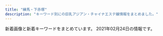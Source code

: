 ```yaml
---
title: "練馬・下赤塚"
description: "キーワード別にの巨乳アジアン・チャイナエステ嬢情報をまとめました。"
---
```


新着画像と新着キーワードをまとめています。
2021年02月24日の情報です。

<DmmAffiliateIns />
<KeywordTable
  shops={
    [
    {
        "name": "\u8776",
        "img_links": [
            "http://www.relaxes.info/images/rec.png",
            "http://www.relaxes.info/up/uploads/2017071800271212.jpg",
            "http://www.relaxes.info/up/uploads/20180315212810me.jpg",
            "http://www.relaxes.info/images/t1.png",
            "http://www.relaxes.info/images/ttl_staff.png",
            "http://www.relaxes.info/images/t2.png",
            "http://www.relaxes.info/images/ttl_price.png",
            "http://www.relaxes.info/images/header_bg.png",
            "http://www.relaxes.info/images/price.jpg",
            "http://www.relaxes.info/images/s1.png",
            "http://www.relaxes.info/images/info.jpg",
            "http://www.relaxes.info/images/ttl_qj.png",
            "http://www.relaxes.info/up/uploads/20201028211704mm.jpg"
        ],
        "keywords": {},
        "url": "http://www.relaxes.info/",
        "station": "\u4e0a\u677f\u6a4b\u99c5\u5317\u53e3"
    },
    {
        "name": "ROSE",
        "keywords": {
            "C": 8
        },
        "station": "\u7df4\u99ac\u99c5\u5357\u53e3",
        "url": "http://www.nerima-rose.com/",
        "img_links": [
            "http://www.nerima-rose.com/images/rosa-sys_09a.jpg",
            "http://www.nerima-rose.com/images/staff/17/2/ena.jpg",
            "http://www.nerima-rose.com/images/aroma/r2.jpg",
            "http://www.nerima-rose.com/images/rosa-pindao_09.jpg",
            "http://www.nerima-rose.com/images/rosa-pindao_07.jpg",
            "http://www.nerima-rose.com/images/staff/16/kaori2.jpg",
            "http://www.nerima-rose.com/images/index-rosa_04.jpg",
            "http://www.nerima-rose.com/images/staff/17/2/kina.jpg",
            "http://www.nerima-rose.com/images/index-rosa_09.jpg",
            "http://www.nerima-rose.com/images/index-rosa_02.jpg",
            "http://www.nerima-rose.com/images/aroma/r3.jpg",
            "http://www.nerima-rose.com/images/rosa-sys_04.jpg",
            "http://www.nerima-rose.com/images/shop/h1.jpg",
            "http://www.nerima-rose.com/images/staff/16/misaki2.jpg",
            "http://www.nerima-rose.com/images/staff/16/aya2.jpg",
            "http://www.nerima-rose.com/images/images/sys2018_03.jpg",
            "http://www.nerima-rose.com/images/staff/17/riri.jpg",
            "http://www.nerima-rose.com/images/sys3.jpg",
            "http://www.nerima-rose.com/images/shop/4/s1.jpg",
            "http://www.nerima-rose.com/images/staff/17/2/nana.png",
            "http://www.nerima-rose.com/images/shop/3/sh1.jpg",
            "http://www.nerima-rose.com/images/nav/nav-acc.jpg",
            "http://www.nerima-rose.com/images/images/sys2018_06.jpg",
            "http://www.nerima-rose.com/images/shop/11.jpg",
            "http://www.nerima-rose.com/images/nav/nav-rec.jpg",
            "http://www.nerima-rose.com/images/aroma/r1.jpg",
            "http://www.nerima-rose.com/cgi-bin/topics/img/16-1.jpg"
        ]
    },
    {
        "url": "http://www.e-rakuraku.info/",
        "img_links": [
            "http://www.e-rakuraku.info/images/huiyuan.png",
            "http://www.e-rakuraku.info/images/g4.jpg",
            "http://www.e-rakuraku.info/images/mobile.png",
            "http://www.e-rakuraku.info/images/g2.jpg",
            "http://www.e-rakuraku.info/images/newt.png",
            "http://www.e-rakuraku.info/images/g3.jpg",
            "http://www.e-rakuraku.info/images/g0.jpg",
            "http://www.e-rakuraku.info/images/newfacet.png",
            "http://www.e-rakuraku.info/images/tite-staff.png",
            "http://www.e-rakuraku.info/images/s1.png",
            "http://www.e-rakuraku.info/images/g5.jpg",
            "http://www.e-rakuraku.info/images/g1.jpg",
            "http://www.e-rakuraku.info/images/nei_03.jpg",
            "http://www.e-rakuraku.info/images/tite-gallery.png",
            "http://www.e-rakuraku.info/images/tel.png",
            "http://www.e-rakuraku.info/images/s2.png",
            "http://www.e-rakuraku.info/images/top.jpg",
            "http://www.e-rakuraku.info/images/sr.png"
        ],
        "station": "\u4e2d\u6751\u6a4b\u99c5",
        "name": "\u697d\u697d",
        "keywords": {
            "C": 13
        }
    },
    {
        "img_links": [
            "http://www.es-kou.link/images/news.jpg",
            "http://www.es-kou.link/images/b1.jpg",
            "http://www.es-kou.link/images/interior_t.jpg",
            "http://www.es-kou.link/img/mimi1.jpg",
            "http://www.es-kou.link/images/2.jpg",
            "http://www.es-kou.link/images/mobile.jpg",
            "http://www.es-kou.link/images/s1.png",
            "http://www.es-kou.link/images/b2.jpg",
            "http://www.es-kou.link/images/info.png",
            "http://www.es-kou.link/images/head.jpg",
            "http://www.es-kou.link/img/satomi1.jpg",
            "http://www.es-kou.link/img/nana1.jpg",
            "http://www.es-kou.link/images/sys3.png",
            "http://www.es-kou.link/images/sys1.jpg",
            "http://www.es-kou.link/images/3.jpg",
            "http://www.es-kou.link/images/1.jpg",
            "http://www.es-kou.link/images/int1.png",
            "http://www.es-kou.link/images/sys2.jpg",
            "http://www.es-kou.link/images/int2.png",
            "http://www.es-kou.link/images/staff_t.jpg"
        ],
        "name": "\u7d05\u6708",
        "keywords": {},
        "url": "http://www.es-kou.link/",
        "station": "\u4e0b\u8d64\u585a\u99c5\u5317\u53e3"
    },
    {
        "name": "\u61a9",
        "url": "http://c-ikoi.work/",
        "keywords": {},
        "img_links": [
            "http://c-ikoi.work/images/head.jpg",
            "http://c-ikoi.work/images/concept.jpg",
            "http://c-ikoi.work/images/tel.jpg",
            "http://c-ikoi.work/images/int2.png",
            "http://c-ikoi.work/images/mobile.jpg",
            "http://c-ikoi.work/images/news.jpg",
            "http://c-ikoi.work/img/misaki1.jpg",
            "http://c-ikoi.work/images/line.png",
            "http://c-ikoi.work/images/int1.png",
            "http://c-ikoi.work/images/1.jpg",
            "http://c-ikoi.work/images/sys2.jpg",
            "http://c-ikoi.work/images/sys1.jpg",
            "http://c-ikoi.work/img/riri1.jpg",
            "http://c-ikoi.work/images/int3.png",
            "http://c-ikoi.work/images/rec2.png",
            "http://c-ikoi.work/img/momo1.jpg",
            "http://c-ikoi.work/images/sys3.png",
            "http://c-ikoi.work/images/2.jpg",
            "http://c-ikoi.work/images/staff_t.jpg",
            "http://c-ikoi.work/images/4.jpg",
            "http://c-ikoi.work/images/3.jpg",
            "http://c-ikoi.work/images/interior_t.jpg",
            "http://c-ikoi.work/images/rec1.png",
            "http://c-ikoi.work/img/yuna1.jpg"
        ],
        "station": "\u5927\u5c71\u99c5\u5357\u53e3"
    },
    {
        "url": "http://www.es-yas.click/",
        "station": "\u4e2d\u6751\u6a4b\u99c5\u5357\u53e3",
        "name": "\u30b9\u30a6\u30a3\u30fc\u30c8",
        "img_links": [
            "http://www.es-yas.click/images/newface.png",
            "http://www.es-yas.click/images/news.jpg",
            "http://www.es-yas.click/img/aya1.jpg",
            "http://www.es-yas.click/img/risa1.jpg",
            "http://www.es-yas.click/img/sayuri1.jpg",
            "http://www.es-yas.click/images/interior_t.jpg",
            "http://www.es-yas.click/images/mobile.jpg",
            "http://www.es-yas.click/images/1.jpg",
            "http://www.es-yas.click/images/tel.jpg",
            "http://www.es-yas.click/images/sirase.jpg",
            "http://www.es-yas.click/images/int1.png",
            "http://www.es-yas.click/images/sys2.png",
            "http://www.es-yas.click/images/2.jpg",
            "http://www.es-yas.click/images/s1.png",
            "http://www.es-yas.click/images/3.jpg",
            "http://www.es-yas.click/images/sys1.png",
            "http://www.es-yas.click/images/ac1.png",
            "http://www.es-yas.click/images/int2.png",
            "http://www.es-yas.click/images/info.png",
            "http://www.es-yas.click/images/staff_t.jpg",
            "http://www.es-yas.click/images/head.jpg"
        ],
        "keywords": {}
    },
    {
        "keywords": {},
        "img_links": [],
        "url": "http://anzu.abnavi.info/",
        "name": "\u59eb",
        "station": "\u6210\u5897\u99c5"
    },
    {
        "keywords": {
            "F": 3,
            "87": 1,
            "84": 1,
            "95": 1,
            "G": 1,
            "C": 4,
            "86": 1,
            "93": 1,
            "88": 1,
            "91": 2,
            "80": 1,
            "83": 2,
            "D": 3
        },
        "station": "\u5927\u6cc9\u5b66\u5712\u99c5",
        "img_links": [
            "https://lachesis.este88.com/images/sysh3bar.png",
            "http://lachesis.este88.com/gals/aoi3.jpg",
            "http://lachesis.este88.com/gals/aoi1.jpg",
            "http://lachesis.este88.com/gals/narumi4.jpg",
            "https://lachesis.este88.com/gals/maria1.jpg",
            "https://lachesis.este88.com/gals/itika1.jpg",
            "http://lachesis.este88.com/images/bg_header.jpg",
            "http://lachesis.este88.com/gals/rinnka4.jpg",
            "https://lachesis.este88.com/gals/aoi1.jpg",
            "http://lachesis.este88.com/gals/rinnka3.jpg",
            "http://lachesis.este88.com/images/sysh3bar.png",
            "http://momipara.jp/img/link/momi234.jpg",
            "http://lachesis.este88.com/gals/miho2.jpg",
            "http://lachesis.este88.com/images/line.jpg",
            "http://lachesis.este88.com/gals/rinnka1.jpg",
            "https://lachesis.este88.com/gals/miho1.jpg",
            "http://lachesis.este88.com/gals/tumugi2.jpg",
            "http://lachesis.este88.com/gals/miku1.jpg",
            "http://lachesis.este88.com/gals/sayaka2.jpg",
            "http://lachesis.este88.com/gals/miho3.jpg",
            "http://lachesis.este88.com/gals/miho1.jpg",
            "http://lachesis.este88.com/gals/itika3.jpg",
            "http://lachesis.este88.com/gals/minami2.jpg",
            "http://lachesis.este88.com/gals/maria1.jpg",
            "http://lachesis.este88.com/images/bg_header3.jpg",
            "https://lachesis.este88.com/gals/sayaka1.jpg",
            "http://lachesis.este88.com/gals/itika1.jpg",
            "https://lachesis.este88.com/gals/rinnka1.jpg",
            "http://lachesis.este88.com/gals/sayaka1.jpg",
            "http://lachesis.este88.com/gals/narumi2.jpg",
            "http://lachesis.este88.com/images/info5.jpg",
            "https://lachesis.este88.com/images/line.jpg",
            "http://lachesis.este88.com/gals/sayaka3.jpg",
            "https://lachesis.este88.com/gals/miku1.jpg",
            "http://lachesis.este88.com/gals/narumi1.jpg",
            "https://lachesis.este88.com/gals/mao1.jpg",
            "http://lachesis.este88.com/gals/narumi3.jpg",
            "http://lachesis.este88.com/gals/tumugi1.jpg",
            "https://lachesis.este88.com/images/bg_header3.jpg",
            "http://lachesis.este88.com/gals/mao2.jpg",
            "http://lachesis.este88.com/gals/aoi2.jpg",
            "http://lachesis.este88.com/gals/tumugi3.jpg",
            "http://lachesis.este88.com/gals/minami1.jpg",
            "http://lachesis.este88.com/gals/miku2.jpg",
            "http://lachesis.este88.com/gals/mao1.jpg",
            "https://lachesis.este88.com/gals/minami1.jpg",
            "http://lachesis.este88.com/gals/itika2.jpg",
            "http://lachesis.este88.com/gals/rinnka2.jpg",
            "https://lachesis.este88.com/gals/narumi1.jpg",
            "https://lachesis.este88.com/gals/tumugi1.jpg",
            "https://lachesis.este88.com/images/info5.jpg",
            "http://lachesis.este88.com/gals/miku3.jpg",
            "https://lachesis.este88.com/images/bg_header.jpg"
        ],
        "url": "http://lachesis.este88.com/",
        "name": "\u30e9\u30b1\u30b7\u30b9\u5927\u6cc9\u5b66\u5712"
    },
    {
        "img_links": [
            "http://sh-dafei.work/templets/default/pc/picture/face.png",
            "http://sh-dafei.work/uploads/181206/1-1Q206125154224.jpg",
            "http://sh-dafei.work/uploads/180227/1-1P22G40S5448.jpg",
            "http://sh-dafei.work/templets/default/pc/picture/end1.jpg",
            "http://sh-dafei.work/uploads/200612/1-200612154534W8.jpg",
            "http://sh-dafei.work/uploads/171031/1-1G0311G556445.jpg",
            "http://sh-dafei.work/uploads/181207/1-1Q20G40K63R.jpg",
            "http://sh-dafei.work/uploads/190329/1-1Z329151011c7.jpg",
            "http://sh-dafei.work/uploads/210219/1-210219105500300.jpg",
            "http://sh-dafei.work/uploads/181206/1-1Q2061250494E.jpg",
            "http://sh-dafei.work/uploads/181206/1-1Q2061253211D.jpg",
            "http://sh-dafei.work/uploads/allimg/180612/1-1P612160305350.jpg",
            "http://sh-dafei.work/templets/default/pc/picture/s_news.png",
            "http://sh-dafei.work/templets/default/pc/picture/staffs.png",
            "http://sh-dafei.work/templets/default/pc/picture/s_pick.png",
            "http://sh-dafei.work/uploads/190130/1-1Z130162635508.jpg",
            "http://sh-dafei.work/uploads/180612/1-1P6121601061c.jpg",
            "http://sh-dafei.work/templets/default/pc/picture/s_staff.png",
            "http://sh-dafei.work/uploads/190809/1-1ZP9125I01S.jpg",
            "http://sh-dafei.work/uploads/171031/1-1G0311G4095M.jpg",
            "http://sh-dafei.work/uploads/181207/1-1Q20G35320X0.png",
            "http://sh-dafei.work/uploads/171031/1-1G0311G344914.jpg",
            "http://sh-dafei.work/uploads/181206/1-1Q2061249563O.jpg",
            "http://sh-dafei.work/uploads/200117/1-20011G614144B.jpg",
            "http://sh-dafei.work/uploads/171031/1-1G0311G531445.jpg",
            "http://sh-dafei.work/uploads/190301/1-1Z30116320A41.jpg",
            "http://sh-dafei.work/uploads/181214/1-1Q214154222511.jpg",
            "http://sh-dafei.work/uploads/201113/1-20111314213cQ.jpg",
            "http://sh-dafei.work/uploads/180612/1-1P612160029349.jpg",
            "http://sh-dafei.work/uploads/201002/1-201002144Z11V.jpg",
            "http://sh-dafei.work/uploads/190924/1-1Z924151334121.jpg",
            "http://sh-dafei.work/uploads/171031/1-1G0311G505933.jpg",
            "http://sh-dafei.work/uploads/191115/1-191115132040J2.jpg"
        ],
        "station": "\u7df4\u99ac\u99c5\u897f\u53e3",
        "url": "http://sh-dafei.work/",
        "keywords": {},
        "name": "\u5927\u5983"
    },
    {
        "keywords": {
            "D": 4,
            "87": 4
        },
        "name": "Kawaii\u604b\u4eba",
        "station": "\u7df4\u99ac\u99c5\u4e2d\u592e\u53e3",
        "url": "http://www.kawaii.mensest.com/",
        "img_links": [
            "http://www.kawaii.mensest.com/files/009.jpg",
            "http://www.kawaii.mensest.com/images/icon_top.png",
            "http://www.kawaii.mensest.com/images/icon_staff.png",
            "http://www.kawaii.mensest.com/images/end-info.png",
            "http://www.kawaii.mensest.com/images/icon_concept.png",
            "http://www.kawaii.mensest.com/common/images/photo02.jpg",
            "http://www.kawaii.mensest.com/images/icon_tel.png",
            "http://www.kawaii.mensest.com/files/010.jpg",
            "http://www.kawaii.mensest.com/common/images/photo03.jpg",
            "http://www.kawaii.mensest.com/files/011.jpg",
            "http://www.kawaii.mensest.com/common/images/photo01.jpg",
            "http://www.kawaii.mensest.com/files/012.jpg",
            "http://www.kawaii.mensest.com/images/icon_info.png",
            "http://www.kawaii.mensest.com/images/btn2.png",
            "http://www.kawaii.mensest.com/images/mainImg_sub.jpg"
        ]
    },
    {
        "keywords": {},
        "name": "\u83ef\uff5e\u306f\u306a\uff5e",
        "img_links": [
            "http://www.hanaest.net/images/r2.jpg",
            "http://www.hanaest.net/up/uploads/20161128220158nao.jpg",
            "http://www.hanaest.net/up/uploads/20161009222712tomo.jpg",
            "http://www.hanaest.net/images/s2.jpg",
            "http://www.hanaest.net/up/uploads/20170621202142mimi.jpg",
            "http://www.hanaest.net/images/r1.jpg",
            "http://www.hanaest.net/images/ttl_qj.png",
            "http://www.hanaest.net/images/qj.png",
            "http://www.hanaest.net/images/header_bg.png",
            "http://www.hanaest.net/images/ttl_price.png",
            "http://www.hanaest.net/up/uploads/20171005214644212.jpg",
            "http://www.hanaest.net/images/ttl_staff.png",
            "http://www.hanaest.net/images/news.png",
            "http://www.hanaest.net/up/uploads/20171017081729nana.jpg"
        ],
        "url": "http://www.hanaest.net/",
        "station": "\u4e0b\u8d64\u585a\u99c5\u5317\u53e3"
    },
    {
        "img_links": [],
        "name": "\u6e29",
        "url": "http://tenpo2.iest.info/",
        "station": "\u4e0a\u677f\u6a4b\u99c5\u5317\u53e3",
        "keywords": {}
    },
    {
        "keywords": {
            "\u4e73": 6
        },
        "name": "\u30d0\u30d3",
        "img_links": [
            "http://giuytor.xyz/webstyle/line5.png",
            "http://giuytor.xyz/uploads/201112/1-20111210002S57.jpg",
            "http://giuytor.xyz/webstyle/line2.png",
            "http://giuytor.xyz/uploads/201210/1-201210163253163.jpg",
            "http://giuytor.xyz/uploads/201026/1-201026164952248.jpg",
            "http://giuytor.xyz/webstyle/sign(1).png",
            "http://giuytor.xyz/webstyle/call(1).jpg",
            "http://giuytor.xyz/webstyle/call.jpg",
            "http://giuytor.xyz/uploads/201027/1-20102G24601461.jpg",
            "http://giuytor.xyz/uploads/201027/1-20102G24422144.jpg",
            "http://giuytor.xyz/webstyle/sign(2).png",
            "http://giuytor.xyz/webstyle/sign.png",
            "http://giuytor.xyz/uploads/201030/1-201030101635910.jpg",
            "http://giuytor.xyz/uploads/201026/1-2010261A21I03.jpg",
            "http://giuytor.xyz/uploads/201027/1-20102G24336356.jpg",
            "http://giuytor.xyz/webstyle/line4.png",
            "http://giuytor.xyz/uploads/201027/1-20102G24150649.jpg",
            "http://giuytor.xyz/webstyle/line6.png",
            "http://giuytor.xyz/webstyle/mobile_01.png",
            "http://giuytor.xyz/webstyle/line3.png",
            "http://giuytor.xyz/uploads/201026/1-2010261A409633.jpg",
            "http://giuytor.xyz/uploads/201027/1-20102G2423W16.jpg",
            "http://giuytor.xyz/webstyle/line1.png",
            "http://giuytor.xyz/uploads/201210/1-2012101602095L.jpg",
            "http://giuytor.xyz/uploads/201027/1-20102G24525a5.jpg",
            "http://giuytor.xyz/webstyle/notice.png",
            "http://giuytor.xyz/webstyle/mobile_02.png"
        ],
        "station": "\u7df4\u99ac\u99c5A1\u51fa\u53e3",
        "url": "http://giuytor.xyz/"
    },
    {
        "keywords": {},
        "name": "\u697d\u3005",
        "img_links": [
            "https://static.wixstatic.com/media/56292f_3dc196c69ac04338b46a28f7dc0f4df2.jpg",
            "https://static.wixstatic.com/media/73ea4e_4f276738c0354f93b87840e2d55be62b~mv2.png",
            "https://static.wixstatic.com/media/56292f_4d626237c2cd4806b0251dae4554758e.jpg",
            "https://static.wixstatic.com/media/73ea4e_73ca4971bac34776a53c8b09526abe0d~mv2.jpg"
        ],
        "station": "\u65b0\u685c\u53f0\u99c5",
        "url": "https://1270791003.wixsite.com/mysite/"
    },
    {
        "name": "\u82b1\u9ce5\u98a8\u6708",
        "keywords": {},
        "station": "\u6210\u5897\u99c5",
        "url": "https://kachofugetsu.ests.jp/",
        "img_links": []
    },
    {
        "name": "\u59ff\u7f8e",
        "keywords": {
            "85": 1,
            "C": 2,
            "87": 4,
            "D": 7,
            "84": 1,
            "86": 3
        },
        "url": "http://www.sugatabi.mesthe.com/",
        "img_links": [
            "http://www.sugatabi.mesthe.com/images/shop/shop02.jpg",
            "http://www.sugatabi.mesthe.com/images/bj3.png",
            "http://www.sugatabi.mesthe.com/files/005.jpg",
            "http://www.sugatabi.mesthe.com/images/shop/shop03.jpg",
            "http://www.sugatabi.mesthe.com/images/girl-z1.jpg",
            "http://www.sugatabi.mesthe.com/files/002-02.jpg",
            "http://www.sugatabi.mesthe.com/files/006-02.jpg",
            "http://www.sugatabi.mesthe.com/images/staff_line.png",
            "http://www.sugatabi.mesthe.com/files/004-02.jpg",
            "http://www.sugatabi.mesthe.com/files/008.jpg",
            "http://www.sugatabi.mesthe.com/files/009.jpg",
            "http://www.sugatabi.mesthe.com/files/002.jpg",
            "http://www.sugatabi.mesthe.com/images/shop/shop04.jpg",
            "http://www.sugatabi.mesthe.com/images/mobile.jpg",
            "http://www.sugatabi.mesthe.com/files/005-02.jpg",
            "http://www.sugatabi.mesthe.com/files/001.jpg",
            "http://www.sugatabi.mesthe.com/files/010.jpg",
            "http://www.sugatabi.mesthe.com/files/010-02.jpg",
            "http://www.sugatabi.mesthe.com/files/003.jpg",
            "http://www.sugatabi.mesthe.com/files/004.jpg",
            "http://www.sugatabi.mesthe.com/files/008-02.jpg",
            "http://www.sugatabi.mesthe.com/files/001-02.jpg",
            "http://www.sugatabi.mesthe.com/images/girl-z2.jpg",
            "http://www.sugatabi.mesthe.com/images/shop/shop01.jpg",
            "http://www.sugatabi.mesthe.com/images/link_line.png",
            "http://www.sugatabi.mesthe.com/files/009-02.jpg",
            "http://www.sugatabi.mesthe.com/files/003-02.jpg",
            "http://www.sugatabi.mesthe.com/files/006.jpg",
            "http://www.sugatabi.mesthe.com/images/top.jpg",
            "http://www.sugatabi.mesthe.com/images/top_sche.png"
        ],
        "station": "\u3068\u304d\u308f\u53f0\u99c5\u5357\u53e3"
    },
    {
        "keywords": {
            "G": 1,
            "D": 18,
            "86": 18,
            "C": 26,
            "E": 1,
            "94": 1,
            "88": 1
        },
        "name": "\u5348\u5f8c\u306e\u591c",
        "url": "http://mannmaru.xyz/",
        "station": "\u6210\u5897\u99c5\u5317\u53e3",
        "img_links": [
            "http://mannmaru.xyz/uploads/210105/1-210105124QM16.jpg",
            "http://mannmaru.xyz/uploads/210222/1-210222095309317.jpg",
            "http://mannmaru.xyz/uploads/210222/1-210222095423251.jpg",
            "http://mannmaru.xyz/uploads/210222/1-2102220954134V.jpg",
            "http://mannmaru.xyz/uploads/210118/1-21011P913545J.jpg",
            "http://mannmaru.xyz/uploads/210115/1-2101151H414522.jpg",
            "http://mannmaru.xyz/uploads/210201/1-210201104555H2.jpg",
            "http://mannmaru.xyz/uploads/201130/1-20113009354V96.jpg",
            "http://mannmaru.xyz/uploads/201106/1-201106163420503.jpg",
            "http://mannmaru.xyz/uploads/201020/1-2010200T649248.jpg",
            "http://mannmaru.xyz/uploads/201010/1-2010101A4532c.jpg",
            "http://mannmaru.xyz/style/images/room3.jpg",
            "http://mannmaru.xyz/style/images/room1.jpg",
            "http://mannmaru.xyz/style/images/end.jpg",
            "http://mannmaru.xyz/uploads/201130/1-20113009352G24.jpg",
            "http://mannmaru.xyz/uploads/201020/1-2010200TF4347.jpg",
            "http://mannmaru.xyz/uploads/210201/1-2102011039521I.jpg",
            "http://mannmaru.xyz/uploads/201112/1-2011120U32Q21.jpg",
            "http://mannmaru.xyz/style/images/mobile.jpg",
            "http://mannmaru.xyz/uploads/210118/1-21011P9140L03.jpg",
            "http://mannmaru.xyz/uploads/210201/1-21020110453K96.jpg",
            "http://mannmaru.xyz/uploads/210105/1-210105124S0643.jpg",
            "http://mannmaru.xyz/uploads/201006/1-201006104306102.jpg",
            "http://mannmaru.xyz/style/images/room4.jpg",
            "http://mannmaru.xyz/uploads/201028/1-20102Q24R2Y7.jpg",
            "http://mannmaru.xyz/uploads/200912/1-200912152551K9.jpg",
            "http://mannmaru.xyz/style/images/top.png",
            "http://mannmaru.xyz/style/images/bj3.png",
            "http://mannmaru.xyz/uploads/201214/1-2012141405532C.jpg",
            "http://mannmaru.xyz/uploads/201028/1-20102Q24S0942.jpg",
            "http://mannmaru.xyz/uploads/210222/1-21022209531W45.jpg",
            "http://mannmaru.xyz/style/images/girl-z1.jpg",
            "http://mannmaru.xyz/plus/images/room5.jpg",
            "http://mannmaru.xyz/uploads/201106/1-201106163411121.jpg",
            "http://mannmaru.xyz/uploads/200930/1-200930092325118.jpg",
            "http://mannmaru.xyz/uploads/201212/1-201212152243942.jpg",
            "http://mannmaru.xyz/uploads/210201/1-210201103ZbG.jpg",
            "http://mannmaru.xyz/uploads/200930/1-200930092346129.jpg",
            "http://mannmaru.xyz/style/images/room2.jpg",
            "http://mannmaru.xyz/uploads/201130/1-20113009355I62.jpg",
            "http://mannmaru.xyz/uploads/200930/1-20093009233O42.jpg",
            "http://mannmaru.xyz/uploads/201226/1-20122616061Aa.jpg",
            "http://mannmaru.xyz/uploads/201028/1-20102Q24PXb.jpg",
            "http://mannmaru.xyz/uploads/201026/1-201026095440P8.jpg",
            "http://mannmaru.xyz/style/images/staff_line.png",
            "http://mannmaru.xyz/uploads/210105/1-210105124T2148.jpg",
            "http://mannmaru.xyz/uploads/201106/1-2011061633492c.jpg",
            "http://mannmaru.xyz/uploads/210201/1-210201104603c3.jpg",
            "http://mannmaru.xyz/uploads/210222/1-210222095259219.jpg",
            "http://mannmaru.xyz/uploads/201214/1-201214140544N0.jpg",
            "http://mannmaru.xyz/uploads/201006/1-201006104323245.jpg",
            "http://mannmaru.xyz/uploads/201020/1-2010200TG3423.jpg",
            "http://mannmaru.xyz/uploads/201112/1-2011120U33N31.jpg",
            "http://mannmaru.xyz/uploads/210222/1-21022209535E28.jpg",
            "http://mannmaru.xyz/style/images/girl-z2.jpg",
            "http://mannmaru.xyz/uploads/201006/1-201006104331a4.jpg",
            "http://mannmaru.xyz/uploads/201112/1-2011120U259211.jpg",
            "http://mannmaru.xyz/uploads/201214/1-201214140532633.jpg",
            "http://mannmaru.xyz/uploads/210118/1-21011P91210456.jpg",
            "http://mannmaru.xyz/style/images/dt.jpg",
            "http://mannmaru.xyz/uploads/210201/1-21020110402L62.jpg"
        ]
    },
    {
        "img_links": [
            "http://binrou.net/img/s108.jpg",
            "http://binrou.net/img/st114.jpg",
            "http://binrou.net/img/st115.jpg",
            "http://binrou.net/i/img/st115.jpg",
            "http://binrou.net/img/sta111.jpg",
            "http://binrou.net/img/s116.jpg",
            "http://binrou.net/i/img/sta108.jpg",
            "http://binrou.net/img/sta117.jpg",
            "http://binrou.net/i/img/sta80.jpg",
            "http://binrou.net/img/s112.jpg",
            "http://binrou.net/i/img/sta97.jpg",
            "http://binrou.net/img/sta118.jpg",
            "http://binrou.net/i/img/sta116.jpg",
            "http://binrou.net/img/acc.jpg",
            "http://binrou.net/i/img/sta94.jpg",
            "http://binrou.net/img/fla.jpg",
            "http://binrou.net/img/pickup20.jpg",
            "http://binrou.net/img/sta114.jpg",
            "http://binrou.net/i/img/r3.jpg",
            "http://binrou.net/img/mo.png",
            "http://binrou.net/img/st117.jpg",
            "http://binrou.net/i/img/sta114.jpg",
            "http://binrou.net/i/img/sta98.jpg",
            "http://binrou.net/i/img/sta89.jpg",
            "http://binrou.net/img/sta108.jpg",
            "http://binrou.net/i/img/sta118.jpg",
            "http://binrou.net/img/s114.jpg",
            "http://binrou.net/i/img/r2.jpg",
            "http://binrou.net/i/img/sta92.jpg",
            "http://binrou.net/i/img/sta115.jpg",
            "http://binrou.net/i/img/sta109.jpg",
            "http://binrou.net/img/st116.jpg",
            "http://binrou.net/i/img/r1.jpg",
            "http://binrou.net/i/img/sta117.jpg",
            "http://binrou.net/i/img/sta112.jpg",
            "http://binrou.net/img/sta116.jpg",
            "http://binrou.net/img/st109.jpg",
            "http://binrou.net/img/s111.jpg",
            "http://binrou.net/i/img/acc.jpg",
            "http://binrou.net/i/img/sta104.jpg",
            "http://binrou.net/img/st108.jpg",
            "http://binrou.net/i/img/st111.jpg",
            "http://binrou.net/img/sta115.jpg",
            "http://binrou.net/img/s117.jpg",
            "http://binrou.net/img/sta112.jpg",
            "http://binrou.net/i/img/sta111.jpg",
            "http://binrou.net/i/img/r4.jpg",
            "http://binrou.net/img/s118.jpg",
            "http://binrou.net/img/st111.jpg",
            "http://binrou.net/i/img/sta105.jpg",
            "http://binrou.net/i/img/sta88.jpg",
            "http://binrou.net/img/st118.jpg",
            "http://binrou.net/img/st112.jpg",
            "http://binrou.net/img/sta109.jpg",
            "http://binrou.net/i/img/sta100.jpg",
            "http://binrou.net/img/s115.jpg",
            "http://binrou.net/img/botton.jpg"
        ],
        "keywords": {
            "86": 3,
            "E": 6,
            "88": 1,
            "F": 2,
            "D": 1,
            "89": 2,
            "87": 4,
            "C": 17
        },
        "name": "\u30ad\u30e9\u30ad\u30e9",
        "url": "http://binrou.net/",
        "station": "\u7df4\u99ac\u99c5\u897f\u53e3"
    },
    {
        "keywords": {
            "88": 24,
            "87": 12,
            "D": 84,
            "85": 36,
            "F": 12,
            "86": 24,
            "E": 36
        },
        "url": "http://margaret.ests.jp/",
        "name": "\u30de\u30fc\u30ac\u30ec\u30c3\u30c8",
        "station": "\u685c\u53f0\u99c5\u5317\u53e3",
        "img_links": [
            "http://margaret.ests.jp/images/info.jpg",
            "http://margaret.ests.jp/images/s_pick.jpg",
            "http://margaret.ests.jp/photos/sites/29/2020/03/2020032709162529.jpg",
            "http://margaret.ests.jp/images/top.jpg",
            "http://margaret.ests.jp/images/mobile.jpg",
            "http://margaret.ests.jp/images/s_staff.png",
            "http://margaret.ests.jp/images/room4.jpg",
            "http://margaret.ests.jp/images/room1.jpg",
            "http://margaret.ests.jp/photos/sites/29/2020/04/2020041014190824.jpg",
            "http://margaret.ests.jp/images/service1.jpg",
            "http://margaret.ests.jp/images/service2.jpg",
            "http://margaret.ests.jp/photos/sites/29/2020/06/2020062814010219.jpeg",
            "http://margaret.ests.jp/images/room2.jpg",
            "http://margaret.ests.jp/photos/sites/29/2021/01/2021011511194654.jpg",
            "http://margaret.ests.jp/photos/sites/29/2020/05/202005281752578.jpg",
            "http://margaret.ests.jp/photos/sites/29/2020/08/2020080615352994.jpeg",
            "http://margaret.ests.jp/images/s_news.jpg",
            "http://margaret.ests.jp/photos/sites/29/2020/04/2020040205541033.jpg",
            "http://margaret.ests.jp/photos/sites/29/2020/06/202006301829174.jpeg",
            "http://margaret.ests.jp/images/service4.jpg",
            "http://margaret.ests.jp/photos/sites/29/2020/04/202004102157462.jpeg",
            "http://margaret.ests.jp/images/s_service.png",
            "http://margaret.ests.jp/images/room3.jpg",
            "http://margaret.ests.jp/images/service3.jpg",
            "http://margaret.ests.jp/photos/sites/29/2020/08/2020082222274080.jpeg",
            "http://margaret.ests.jp/photos/sites/29/2020/04/202004081414540.jpg"
        ]
    },
    {
        "station": "\u3068\u304d\u308f\u53f0\u99c5\u5357\u53e3",
        "name": "\u6696\u5fc3",
        "url": "http://www.hi-msg.com/dansin/",
        "img_links": [
            "http://www.hi-msg.com/dansin/images/p-7.jpg",
            "http://www.hi-msg.com/dansin/images/p-1-1.jpg",
            "http://www.hi-msg.com/dansin/images/p-4.jpg",
            "http://www.hi-msg.com/dansin/images/p-2-1.jpg",
            "http://www.hi-msg.com/dansin/images/p-2.jpg",
            "http://www.hi-msg.com/dansin/images/top.jpg",
            "http://www.hi-msg.com/dansin/images/s_face.jpg",
            "http://www.hi-msg.com/dansin/images/p-4-1.jpg",
            "http://www.hi-msg.com/dansin/images/s_info.jpg",
            "http://www.hi-msg.com/dansin/images/p-8.jpg",
            "http://www.hi-msg.com/dansin/images/p-1.jpg",
            "http://www.hi-msg.com/dansin/images/end1.jpg",
            "http://www.hi-msg.com/dansin/images/s_pick.jpg",
            "http://www.hi-msg.com/dansin/images/p-6-1.jpg",
            "http://www.hi-msg.com/dansin/images/p-5.jpg",
            "http://www.hi-msg.com/dansin/images/p-6.jpg",
            "http://www.hi-msg.com/dansin/images/1.jpg",
            "http://www.hi-msg.com/dansin/images/nav.jpg",
            "http://www.hi-msg.com/dansin/images/p-5-1.jpg",
            "http://www.hi-msg.com/dansin/images/s_news.jpg",
            "http://www.hi-msg.com/dansin/images/top1.jpg",
            "http://www.hi-msg.com/dansin/images/mobile.jpg"
        ],
        "keywords": {}
    },
    {
        "img_links": [
            "http://siesta.ests.jp/images/s-recriut.jpg",
            "http://siesta.ests.jp/images/acc4.jpg",
            "http://siesta.ests.jp/images/acc2.jpg",
            "http://siesta.ests.jp/photos/sites/39/2021/01/2021011116333321.jpg",
            "http://siesta.ests.jp/images/news.jpg",
            "http://siesta.ests.jp/images/mobile.jpg",
            "http://siesta.ests.jp/images/info.jpg",
            "http://siesta.ests.jp/images/mobile1.jpg",
            "http://siesta.ests.jp/images/acc3.jpg",
            "http://siesta.ests.jp/images/pick.jpg",
            "http://siesta.ests.jp/images/acc1.jpg",
            "http://siesta.ests.jp/photos/sites/39/2021/01/2021011116333298.jpg",
            "http://siesta.ests.jp/images/top.png",
            "http://siesta.ests.jp/photos/sites/39/2021/01/2021011116333493.jpg",
            "http://siesta.ests.jp/images/s-staff.jpg"
        ],
        "name": "\u30b7\u30a8\u30b9\u30bf",
        "keywords": {
            "88": 4,
            "85": 8,
            "D": 12
        },
        "station": "\u5927\u6cc9\u5b66\u5712\u99c5\u5317\u53e3",
        "url": "http://siesta.ests.jp/"
    },
    {
        "name": "\u7dd1",
        "img_links": [
            "http://midori-massage.work/img/botton.jpg",
            "http://midori-massage.work/img/s55.png",
            "http://midori-massage.work/img/ss23.jpg",
            "http://midori-massage.work/img/ss36.jpg",
            "http://midori-massage.work/img/ss25.jpg",
            "http://midori-massage.work/img/st55.jpg",
            "http://midori-massage.work/img/a1.jpg",
            "http://midori-massage.work/img/ss53.jpg",
            "http://midori-massage.work/img/s54.png",
            "http://midori-massage.work/img/ss14.jpg",
            "http://midori-massage.work/img/ss10.jpg",
            "http://midori-massage.work/img/st56.jpg",
            "http://midori-massage.work/img/ss49.jpg",
            "http://midori-massage.work/img/s49.png",
            "http://midori-massage.work/img/ss55.jpg",
            "http://midori-massage.work/img/fla-2.jpg",
            "http://midori-massage.work/img/ss9.jpg",
            "http://midori-massage.work/img/st52.jpg",
            "http://midori-massage.work/img/ss4.jpg",
            "http://midori-massage.work/img/ss16.jpg",
            "http://midori-massage.work/img/ss46.jpg",
            "http://midori-massage.work/img/a3.jpg",
            "http://midori-massage.work/img/ss7.jpg",
            "http://midori-massage.work/img/st57.jpg",
            "http://midori-massage.work/img/ss8.jpg",
            "http://midori-massage.work/img/ss15.jpg",
            "http://midori-massage.work/img/s56.png",
            "http://midori-massage.work/img/ss33.jpg",
            "http://midori-massage.work/img/ss28.jpg",
            "http://midori-massage.work/img/ss21.jpg",
            "http://midori-massage.work/img/ss57.jpg",
            "http://midori-massage.work/img/a2.jpg",
            "http://midori-massage.work/img/st49.jpg",
            "http://midori-massage.work/img/ss54.jpg",
            "http://midori-massage.work/img/ss30.jpg",
            "http://midori-massage.work/img/ss51.jpg",
            "http://midori-massage.work/img/s53.png",
            "http://midori-massage.work/img/ss43.jpg",
            "http://midori-massage.work/img/ss12.jpg",
            "http://midori-massage.work/img/st50.jpg",
            "http://midori-massage.work/img/s47.png",
            "http://midori-massage.work/img/ss1.jpg",
            "http://midori-massage.work/img/ss29.jpg",
            "http://midori-massage.work/img/ss3.jpg",
            "http://midori-massage.work/img/ss18.jpg",
            "http://midori-massage.work/img/fla-1.jpg",
            "http://midori-massage.work/img/ss41.jpg",
            "http://midori-massage.work/img/st47.jpg",
            "http://midori-massage.work/img/ss45.jpg",
            "http://midori-massage.work/img/ss26.jpg",
            "http://midori-massage.work/img/ss17.jpg",
            "http://midori-massage.work/img/ss20.jpg",
            "http://midori-massage.work/img/ss48.jpg",
            "http://midori-massage.work/img/ss22.jpg",
            "http://midori-massage.work/img/mo.png",
            "http://midori-massage.work/img/ss47.jpg",
            "http://midori-massage.work/img/ss6.jpg",
            "http://midori-massage.work/img/ss42.jpg",
            "http://midori-massage.work/img/ss13.jpg",
            "http://midori-massage.work/img/ss44.jpg",
            "http://midori-massage.work/img/s50.png",
            "http://midori-massage.work/img/ss5.jpg",
            "http://midori-massage.work/img/st54.jpg",
            "http://midori-massage.work/img/ss32.jpg",
            "http://midori-massage.work/img/ss56.jpg",
            "http://midori-massage.work/img/s57.png",
            "http://midori-massage.work/img/ss38.jpg",
            "http://midori-massage.work/img/ss40.jpg",
            "http://midori-massage.work/img/s52.png",
            "http://midori-massage.work/img/ss50.jpg",
            "http://midori-massage.work/img/ss39.jpg",
            "http://midori-massage.work/img/ss19.jpg",
            "http://midori-massage.work/img/ss2.jpg",
            "http://midori-massage.work/img/ss31.jpg",
            "http://midori-massage.work/img/st53.jpg",
            "http://midori-massage.work/img/st056.jpg",
            "http://midori-massage.work/img/ss37.jpg",
            "http://midori-massage.work/img/ss52.jpg",
            "http://midori-massage.work/img/ss35.jpg",
            "http://midori-massage.work/img/ss34.jpg",
            "http://midori-massage.work/img/ss24.jpg"
        ],
        "keywords": {
            "E": 5,
            "D": 2,
            "F": 2,
            "88": 3,
            "89": 1,
            "C": 16,
            "87": 5
        },
        "url": "http://midori-massage.work/",
        "station": "\u8981\u753a\u99c55\u756a\u51fa\u53e3"
    },
    {
        "name": "\u3064\u307c\u307f",
        "keywords": {},
        "url": "https://salasa.tokyo/",
        "img_links": [],
        "station": "\u7df4\u99ac\u99c5\u897f\u53e3"
    },
    {
        "station": "\u6771\u6b66\u7df4\u99ac\u99c5\u5317\u53e3",
        "img_links": [
            "http://nymphe-est.biz/images/accl.jpg",
            "http://nymphe-est.biz/images/tit3.jpg",
            "http://nymphe-est.biz/images/m6.png",
            "http://nymphe-est.biz/images/tit5.jpg",
            "http://nymphe-est.biz/images/tm.jpg",
            "http://nymphe-est.biz/images/cg03.jpg",
            "http://nymphe-est.biz/images/spt.png",
            "http://nymphe-est.biz/images/m5.png",
            "http://nymphe-est.biz/images/bur.jpg",
            "http://nymphe-est.biz/images/fla.jpg",
            "http://nymphe-est.biz/images/m4.png",
            "http://nymphe-est.biz/images/cg01.jpg",
            "http://nymphe-est.biz/images/tit2.jpg",
            "http://nymphe-est.biz/images/stat.jpg",
            "http://nymphe-est.biz/images/bul.jpg",
            "http://nymphe-est.biz/images/no.png",
            "http://nymphe-est.biz/images/top.png",
            "http://nymphe-est.biz/images/m2.png",
            "http://nymphe-est.biz/images/tit4.jpg",
            "http://nymphe-est.biz/images/stal.jpg",
            "http://nymphe-est.biz/images/m1.png",
            "http://nymphe-est.biz/images/m3.png",
            "http://nymphe-est.biz/images/cg02.jpg",
            "http://nymphe-est.biz/images/tit6.jpg"
        ],
        "keywords": {
            "D": 2,
            "E": 1
        },
        "name": "\u59eb\u306e\u3086\u3073\u3055\u304d",
        "url": "http://nymphe-est.biz/"
    },
    {
        "keywords": {
            "87": 1,
            "D": 4,
            "86": 3
        },
        "station": "\u7df4\u99ac\u99c5\u897f\u53e3",
        "url": "http://www.seoul.esjp.info/",
        "img_links": [
            "http://www.seoul.esjp.info/img/change-003.png",
            "http://www.seoul.esjp.info/img/change-001.png",
            "http://www.seoul.esjp.info/files/001.jpg",
            "http://www.seoul.esjp.info/img/main-top01.png",
            "http://www.seoul.esjp.info/files/005.jpg",
            "http://www.seoul.esjp.info/img/change-005.png",
            "http://www.seoul.esjp.info/img/recuit.png",
            "http://www.seoul.esjp.info/files/007.jpg",
            "http://www.seoul.esjp.info/files/013.jpg",
            "http://www.seoul.esjp.info/img/change-004.png",
            "http://www.seoul.esjp.info/img/head.png",
            "http://www.seoul.esjp.info/files/011.jpg",
            "http://www.seoul.esjp.info/img/nav-003.png",
            "http://www.seoul.esjp.info/files/006.jpg",
            "http://www.seoul.esjp.info/files/010.jpg",
            "http://www.seoul.esjp.info/img/nav-004.png",
            "http://www.seoul.esjp.info/img/nav-006.png",
            "http://www.seoul.esjp.info/files/015.jpg",
            "http://www.seoul.esjp.info/img/change-006.png",
            "http://www.seoul.esjp.info/files/008.jpg",
            "http://www.seoul.esjp.info/img/nav-002.png",
            "http://www.seoul.esjp.info/files/004.jpg",
            "http://www.seoul.esjp.info/files/003.jpg",
            "http://www.seoul.esjp.info/files/012.jpg",
            "http://www.seoul.esjp.info/img/change-002.png",
            "http://www.seoul.esjp.info/img/foot.png",
            "http://www.seoul.esjp.info/img/nav-001.png",
            "http://www.seoul.esjp.info/img/main-top03.png",
            "http://www.seoul.esjp.info/img/nav-005.png"
        ],
        "name": "\u7652\u3057\u306e\u90e8\u5c4b"
    },
    {
        "keywords": {
            "E": 1,
            "F": 1,
            "85": 3,
            "D": 10,
            "89": 1,
            "C": 22,
            "87": 4,
            "88": 4,
            "84": 1
        },
        "name": "\u30dd\u30f3\u30d5\u30fc",
        "station": "\u7df4\u99ac\u99c5\u897f\u53e3",
        "url": "http://ponfu-massage.work/",
        "img_links": [
            "http://ponfu-massage.work/img/s39.jpg",
            "http://ponfu-massage.work/img/st42.jpg",
            "http://ponfu-massage.work/img/s45.jpg",
            "http://ponfu-massage.work/img/s43.jpg",
            "http://ponfu-massage.work/img/sta45.jpg",
            "http://ponfu-massage.work/img/st37.jpg",
            "http://ponfu-massage.work/img/s37.jpg",
            "http://ponfu-massage.work/img/acc10.jpg",
            "http://ponfu-massage.work/img/st41.jpg",
            "http://ponfu-massage.work/img/botton.jpg",
            "http://ponfu-massage.work/img/campian.jpg",
            "http://ponfu-massage.work/img/sta30.jpg",
            "http://ponfu-massage.work/img/s40.jpg",
            "http://ponfu-massage.work/img/acc6.jpg",
            "http://ponfu-massage.work/img/st35.jpg",
            "http://ponfu-massage.work/img/sta38.jpg",
            "http://ponfu-massage.work/img/acc2.jpg",
            "http://ponfu-massage.work/img/s41.jpg",
            "http://ponfu-massage.work/img/sta37.jpg",
            "http://ponfu-massage.work/img/st40.jpg",
            "http://ponfu-massage.work/img/s42.jpg",
            "http://ponfu-massage.work/img/s38.jpg",
            "http://ponfu-massage.work/img/sta35.jpg",
            "http://ponfu-massage.work/img/st18.jpg",
            "http://ponfu-massage.work/img/acc9.jpg",
            "http://ponfu-massage.work/img/sta44.jpg",
            "http://ponfu-massage.work/img/sta28.jpg",
            "http://ponfu-massage.work/img/st44.jpg",
            "http://ponfu-massage.work/img/s30.jpg",
            "http://ponfu-massage.work/img/st39.jpg",
            "http://ponfu-massage.work/img/acc7.jpg",
            "http://ponfu-massage.work/img/sta39.jpg",
            "http://ponfu-massage.work/img/sta42.jpg",
            "http://ponfu-massage.work/img/st38.jpg",
            "http://ponfu-massage.work/img/st30.jpg",
            "http://ponfu-massage.work/img/acc1.jpg",
            "http://ponfu-massage.work/img/st28.jpg",
            "http://ponfu-massage.work/img/acc3.jpg",
            "http://ponfu-massage.work/img/acc8.jpg",
            "http://ponfu-massage.work/img/acc5.jpg",
            "http://ponfu-massage.work/img/sta41.jpg",
            "http://ponfu-massage.work/img/s44.jpg",
            "http://ponfu-massage.work/img/st45.jpg",
            "http://ponfu-massage.work/img/acc4.jpg",
            "http://ponfu-massage.work/img/sta40.jpg",
            "http://ponfu-massage.work/img/st43.jpg",
            "http://ponfu-massage.work/img/sta43.jpg"
        ]
    },
    {
        "keywords": {},
        "station": "\u7df4\u99ac\u99c5\u5317\u53e3",
        "img_links": [
            "http://es-nerima.biz/wp-content/uploads/2016/10/gallery2.jpg",
            "http://es-nerima.biz/wp-content/themes/template-salon2/images/massage-de_88_31.jpg",
            "http://cdn.dino-es.com/images/logo/88x31DinoEs.png",
            "http://es-nerima.biz/wp-content/uploads/2016/10/g1-250x330.jpg",
            "http://es-nerima.biz/wp-content/uploads/2016/10/g3.jpg",
            "http://es-nerima.biz/wp-content/themes/template-salon2/images/tel.png",
            "http://es-nerima.biz/wp-content/uploads/2016/10/gallery7.jpg",
            "http://es-nerima.biz/wp-content/uploads/2016/10/g4.jpg",
            "http://es-nerima.biz/wp-content/uploads/2016/10/girl-1-300x450.jpg",
            "http://es-nerima.biz/wp-content/uploads/2016/10/g3-250x330.jpg",
            "http://es-nerima.biz/wp-content/uploads/2016/10/girl-1-250x330.jpg",
            "http://es-nerima.biz/wp-content/themes/template-salon2/images/magazine.jpg",
            "http://es-nerima.biz/wp-content/themes/template-salon2/images/camp-bnr.jpg",
            "http://es-nerima.biz/wp-content/themes/template-salon2/images/gallery4.jpg",
            "http://es-nerima.biz/wp-content/themes/template-salon2/images/newface-ttl.png",
            "http://es-nerima.biz/wp-content/themes/template-salon2/images/gallery-ttl.png",
            "http://es-nerima.biz/wp-content/uploads/2016/10/camp-bnr.jpg",
            "http://es-nerima.biz/wp-content/uploads/2016/10/mika.jpg",
            "http://es-nerima.biz/wp-content/themes/template-salon2/images/pickup-ttl.png",
            "http://es-nerima.biz/wp-content/uploads/2016/10/g5.jpg",
            "http://es-nerima.biz/wp-content/themes/template-salon2/images/gallery3.jpg",
            "http://es-nerima.biz/wp-content/uploads/2016/10/eri-250x330.jpg",
            "http://es-nerima.biz/wp-content/uploads/2016/10/gallery6.jpg",
            "http://es-nerima.biz/wp-content/themes/template-salon2/images/gallery2.jpg",
            "http://es-nerima.biz/wp-content/uploads/2016/10/mika-250x330.jpg",
            "http://es-nerima.biz/wp-content/uploads/2016/10/g4-250x330.jpg",
            "http://es-nerima.biz/wp-content/uploads/2016/10/eri.jpg",
            "http://es-nerima.biz/wp-content/uploads/2016/10/g5-250x330.jpg",
            "http://es-nerima.biz/wp-content/themes/template-salon2/images/news-ttl.png",
            "http://es-nerima.biz/wp-content/uploads/2016/10/gallery3.jpg",
            "http://es-nerima.biz/wp-content/uploads/2016/10/gallery8-600x600.jpg",
            "http://es-nerima.biz/wp-content/uploads/2016/10/g1.jpg",
            "http://es-nerima.biz/wp-content/themes/template-salon2/images/gallery1.jpg",
            "http://es-nerima.biz/wp-content/uploads/2016/10/gallery8.jpg",
            "http://es-nerima.biz/wp-content/themes/template-salon2/images/slider1.jpg",
            "http://es-nerima.biz/wp-content/uploads/2016/10/gallery5.jpg",
            "http://es-nerima.biz/wp-content/uploads/2016/10/gallery1.jpg",
            "http://es-nerima.biz/wp-content/themes/template-salon2/images/pickup-frame.png",
            "http://es-nerima.biz/wp-content/uploads/2016/10/girl-1.jpg",
            "http://es-nerima.biz/wp-content/uploads/2016/10/g6.jpg",
            "http://es-nerima.biz/wp-content/uploads/2016/10/g6-250x330.jpg"
        ],
        "name": "\u3046\u3089\u3089",
        "url": "http://es-nerima.biz/"
    },
    {
        "keywords": {},
        "name": "AROMA PLAZA \u30a2\u30ed\u30de\u30d7\u30e9\u30b6",
        "url": "http://aroma-p.info/",
        "img_links": [],
        "station": "\u77f3\u795e\u4e95\u516c\u5712\u99c5\u5357\u53e3"
    },
    {
        "url": "http://c-sakura.work/",
        "name": "\u9577\u4e45*\u3061\u3087\u3046\u304d\u3085\u3046",
        "img_links": [
            "http://c-sakura.work/images/staff_t.jpg",
            "http://c-sakura.work/img/ami1.jpg",
            "http://c-sakura.work/images/sys1.png",
            "http://c-sakura.work/images/news.png",
            "http://c-sakura.work/images/2.jpg",
            "http://c-sakura.work/images/tel.jpg",
            "http://c-sakura.work/images/sisu.png",
            "http://c-sakura.work/images/mobile.jpg",
            "http://c-sakura.work/images/int1.png",
            "http://c-sakura.work/img/yuyu1.jpg",
            "http://c-sakura.work/images/3.jpg",
            "http://c-sakura.work/images/interior_t.jpg",
            "http://c-sakura.work/images/head.jpg",
            "http://c-sakura.work/images/info.png",
            "http://c-sakura.work/images/int2.png",
            "http://c-sakura.work/img/yuri1.jpg",
            "http://c-sakura.work/images/1.jpg"
        ],
        "keywords": {},
        "station": "\u4e0b\u8d64\u585a\u99c5\u5317\u53e3"
    },
    {
        "name": "\u6708\u306e\u604b",
        "img_links": [
            "http://moonlove.est-u.com/images/s6.jpg",
            "http://moonlove.est-u.com/staff/nami.jpg",
            "http://moonlove.est-u.com/images/s3.jpg",
            "http://moonlove.est-u.com/images/index_02.jpg",
            "http://moonlove.est-u.com/images/s8.jpg",
            "http://moonlove.est-u.com/images/index_16.jpg",
            "http://moonlove.est-u.com/images/index_05.jpg",
            "http://moonlove.est-u.com/images/index_15.jpg",
            "http://moonlove.est-u.com/images/s5.jpg",
            "http://moonlove.est-u.com/images/index1_06.jpg",
            "http://moonlove.est-u.com/images/index_04.jpg",
            "http://moonlove.est-u.com/images/index_08.jpg",
            "http://moonlove.est-u.com/staff/ayumi.jpg",
            "http://moonlove.est-u.com/images/index2_06.jpg",
            "http://moonlove.est-u.com/images/index_19.jpg",
            "http://moonlove.est-u.com/images/s1.jpg",
            "http://moonlove.est-u.com/images/staff_09.jpg",
            "http://moonlove.est-u.com/images/index_14.jpg",
            "http://moonlove.est-u.com/images/index_10.jpg",
            "http://moonlove.est-u.com/staff/sakura.jpg",
            "http://moonlove.est-u.com/images/index_12.jpg",
            "http://moonlove.est-u.com/images/index3_06.jpg",
            "http://moonlove.est-u.com/images/icon_000.jpg",
            "http://moonlove.est-u.com/images/index_17.jpg",
            "http://moonlove.est-u.com/staff/kaori.jpg",
            "http://moonlove.est-u.com/images/index_07.jpg",
            "http://moonlove.est-u.com/images/index_13.jpg",
            "http://moonlove.est-u.com/staff/miki.jpg",
            "http://moonlove.est-u.com/images/s4.jpg"
        ],
        "keywords": {
            "C": 7
        },
        "station": "\u7df4\u99ac\u99c5\u5317\u53e3",
        "url": "http://moonlove.est-u.com/"
    },
    {
        "name": "\u3072\u307e\u308f\u308a",
        "img_links": [
            "http://himawari.est-u.com/images/a2.jpg",
            "http://himawari.est-u.com/images/down.jpg",
            "http://himawari.est-u.com/images/index_02.jpg",
            "http://himawari.est-u.com/staff/sakura.jpg",
            "http://himawari.est-u.com/staff/eri.jpg",
            "http://himawari.est-u.com/staff/umi.jpg",
            "http://himawari.est-u.com/images/index_10.jpg",
            "http://himawari.est-u.com/staff/miyuki.jpg",
            "http://himawari.est-u.com/staff/nami.jpg",
            "http://himawari.est-u.com/staff/asuka.jpg",
            "http://himawari.est-u.com/images/therpist.jpg",
            "http://himawari.est-u.com/images/index_04.jpg",
            "http://himawari.est-u.com/staff/yuki.jpg",
            "http://himawari.est-u.com/staff/izumi.jpg",
            "http://himawari.est-u.com/images/a1.jpg",
            "http://himawari.est-u.com/images/index2_08.jpg",
            "http://himawari.est-u.com/images/index_08.jpg"
        ],
        "station": "\u7df4\u99ac\u99c5\u5357\u53e3",
        "url": "http://himawari.est-u.com/",
        "keywords": {
            "C": 7
        }
    },
    {
        "url": "http://amaen.rankuens.com/",
        "img_links": [
            "http://amaen.rankuens.com/css/staff/staff-003.jpg",
            "http://amaen.rankuens.com/css/nav/nav04.png",
            "http://amaen.rankuens.com/css/top04.jpg",
            "http://amaen.rankuens.com/css/right.png",
            "http://amaen.rankuens.com/css/staff/naiyo02.png",
            "http://amaen.rankuens.com/css/nav/nav02.png",
            "http://amaen.rankuens.com/css/nav/nav06.png",
            "http://amaen.rankuens.com/css/left.png",
            "http://amaen.rankuens.com/css/staff/staff-02.jpg",
            "http://amaen.rankuens.com/css/staff/staff-01.jpg",
            "http://amaen.rankuens.com/css/staff/staff-004.jpg",
            "http://amaen.rankuens.com/css/nav/nav05.png",
            "http://amaen.rankuens.com/css/top02.jpg",
            "http://amaen.rankuens.com/css/nav/nav03.png",
            "http://amaen.rankuens.com/css/staff/naiyo01.png",
            "http://amaen.rankuens.com/css/head.jpg",
            "http://amaen.rankuens.com/css/top01.jpg",
            "http://amaen.rankuens.com/css/nav/nav01.png"
        ],
        "station": "\u7df4\u99ac\u99c5",
        "name": "\u7518\u3048\u3093\u574a",
        "keywords": {
            "89": 3,
            "87": 1,
            "D": 1,
            "C": 1
        }
    },
    {
        "url": "http://koukoku.xyz/garden/",
        "station": "\u7df4\u99ac\u99c5",
        "keywords": {
            "92": 2,
            "89": 2,
            "87": 1,
            "F": 1,
            "D": 3,
            "E": 1,
            "85": 1,
            "C": 1
        },
        "name": "\u591c\u306e\u30ac\u30fc\u30c7\u30f3",
        "img_links": [
            "http://koukoku.xyz/garden/css/nav/nav02.png",
            "http://koukoku.xyz/garden/css/staff0002.jpg",
            "http://koukoku.xyz/garden/css/nav/nav03.png",
            "http://koukoku.xyz/garden/css/top01.jpg",
            "http://koukoku.xyz/garden/css/staff/staff05.jpg",
            "http://koukoku.xyz/garden/css/staff/staff004.jpg",
            "http://koukoku.xyz/garden/css/nav/nav04.png",
            "http://koukoku.xyz/garden/css/right.jpg",
            "http://koukoku.xyz/garden/css/staff001.jpg",
            "http://koukoku.xyz/garden/css/nav/nav01.png",
            "http://koukoku.xyz/garden/css/staff/staff06.jpg",
            "http://koukoku.xyz/garden/css/tel.png",
            "http://koukoku.xyz/garden/css/nav/nav05.png",
            "http://koukoku.xyz/garden/css/staff06.jpg",
            "http://koukoku.xyz/garden/css/staff/staff05-b.jpg",
            "http://koukoku.xyz/garden/css/staff/staff003.jpg",
            "http://koukoku.xyz/garden/css/staff05.jpg",
            "http://koukoku.xyz/garden/css/staff/staff001.jpg",
            "http://koukoku.xyz/garden/css/staff/staff002.jpg",
            "http://koukoku.xyz/garden/css/left.jpg",
            "http://koukoku.xyz/garden/css/nav/nav06.png",
            "http://koukoku.xyz/garden/css/top04.jpg"
        ]
    }
]
}
/>
<DmmAffiliateScript />
